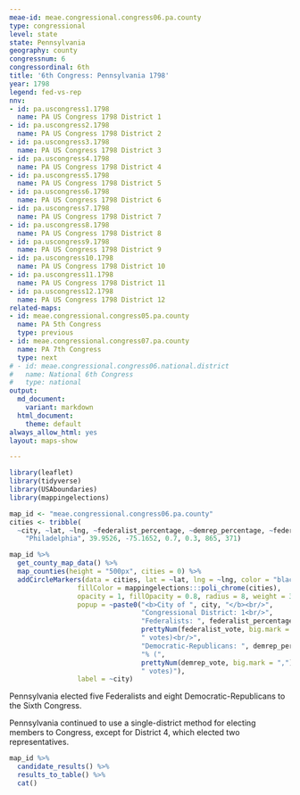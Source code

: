 ```yaml
---
meae-id: meae.congressional.congress06.pa.county
type: congressional
level: state
state: Pennsylvania
geography: county
congressnum: 6
congressordinal: 6th
title: '6th Congress: Pennsylvania 1798'
year: 1798
legend: fed-vs-rep
nnv:
- id: pa.uscongress1.1798
  name: PA US Congress 1798 District 1
- id: pa.uscongress2.1798
  name: PA US Congress 1798 District 2
- id: pa.uscongress3.1798
  name: PA US Congress 1798 District 3
- id: pa.uscongress4.1798
  name: PA US Congress 1798 District 4
- id: pa.uscongress5.1798
  name: PA US Congress 1798 District 5
- id: pa.uscongress6.1798
  name: PA US Congress 1798 District 6
- id: pa.uscongress7.1798
  name: PA US Congress 1798 District 7
- id: pa.uscongress8.1798
  name: PA US Congress 1798 District 8
- id: pa.uscongress9.1798
  name: PA US Congress 1798 District 9
- id: pa.uscongress10.1798
  name: PA US Congress 1798 District 10
- id: pa.uscongress11.1798
  name: PA US Congress 1798 District 11
- id: pa.uscongress12.1798
  name: PA US Congress 1798 District 12
related-maps:
- id: meae.congressional.congress05.pa.county
  name: PA 5th Congress
  type: previous
- id: meae.congressional.congress07.pa.county
  name: PA 7th Congress
  type: next
# - id: meae.congressional.congress06.national.district
#   name: National 6th Congress
#   type: national
output:
  md_document:
    variant: markdown
  html_document:
    theme: default
always_allow_html: yes
layout: maps-show

---
```


```r
library(leaflet)
library(tidyverse)
library(USAboundaries)
library(mappingelections)

map_id <- "meae.congressional.congress06.pa.county"
cities <- tribble(
  ~city, ~lat, ~lng, ~federalist_percentage, ~demrep_percentage, ~federalist_vote, ~demrep_vote,
    "Philadelphia", 39.9526, -75.1652, 0.7, 0.3, 865, 371)
```

<div class="map">

```r
map_id %>%
  get_county_map_data() %>%
  map_counties(height = "500px", cities = 0) %>% 
  addCircleMarkers(data = cities, lat = ~lat, lng = ~lng, color = "black",
                 fillColor = mappingelections:::poli_chrome(cities),
                 opacity = 1, fillOpacity = 0.8, radius = 8, weight = 3,
                 popup = ~paste0("<b>City of ", city, "</b><br/>",
                                 "Congressional District: 1<br/>",
                                 "Federalists: ", federalist_percentage * 100, "% (", 
                                 prettyNum(federalist_vote, big.mark = ","), 
                                 " votes)<br/>",
                                 "Democratic-Republicans: ", demrep_percentage * 100,
                                 "% (", 
                                 prettyNum(demrep_vote, big.mark = ","),
                                 " votes)"),
                 label = ~city) 
```

</div>

Pennsylvania elected five Federalists and eight Democratic-Republicans to the Sixth Congress.

Pennsylvania continued to use a single-district method for electing members to Congress, except for District 4, which elected two representatives. 

<div class="results-table">

```r
map_id %>%
  candidate_results() %>%
  results_to_table() %>%
  cat()
```

</div>
